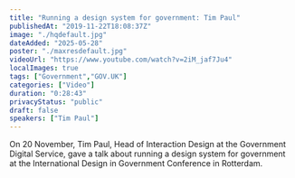 ```yaml
---
title: "Running a design system for government: Tim Paul"
publishedAt: "2019-11-22T18:08:37Z"
image: "./hqdefault.jpg"
dateAdded: "2025-05-28"
poster: "./maxresdefault.jpg"
videoUrl: "https://www.youtube.com/watch?v=2iM_jaf7Ju4"
localImages: true
tags: ["Government","GOV.UK"]
categories: ["Video"]
duration: "0:28:43"
privacyStatus: "public"
draft: false
speakers: ["Tim Paul"]
---
```

On 20 November, Tim Paul, Head of Interaction Design at the Government Digital Service, gave a talk about running a design system for government at the International Design in Government Conference in Rotterdam.
